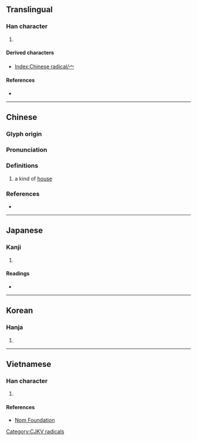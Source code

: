 {{character info/new}}
{{also|冖|亠}}
==Translingual==
{{stroke order|type=animate}}

===Han character===
{{Han char|rn=40|rad=宀|as=00|sn=3|four=|canj=IB,XIB}}

# {{mul-kangxi radical-def}}

====Derived characters====
* [[Index:Chinese radical/宀]]

====References====
* {{Han ref|kx=0281.110|dkj=07054|dj=0551.110|hdz=20909.130|uh=5B80|ud=23424}}

----

==Chinese==
{{zh-forms}}
{{zh-wp|zh:宀部}}

===Glyph origin===
{{Han etym}}

===Pronunciation===
{{zh-pron
|m=mián
|c=min4
|mn=biân/bô͘
|mc=y
|oc=y
|cat=
|m_note=寶蓋頭/宝盖头 when used as a component
}}

===Definitions===
{{zh-hanzi}}

# a kind of [[house]]

===References===
* {{R:twedu|C02462}}

----

==Japanese==

===Kanji===
{{ja-kanji|grade=9|rs=宀00宀}}

# {{defn|lang=ja|sort=宀00}}

====Readings====
* {{ja-readings|on=[[べん]] (ben), [[めん]] (men)|kun=[[やね]] (yane), [[いえ]] (ie)}}

----

==Korean==

===Hanja===
{{ko-hanja|hangeul=면|rv=myeon|mr=myŏn|y=myen|eumhun=집|ehrv=jip}}

# {{defn|lang=ko|sort=宀00}}

----

==Vietnamese==

===Han character===
{{vi-hantu|[[miên]]|rs=宀00}}

# {{defn|lang=vi|sort=宀00}}

====References====
* [http://nomfoundation.org/common/nom_details.php?codepoint=5b80 Nom Foundation]

[[Category:CJKV radicals]]